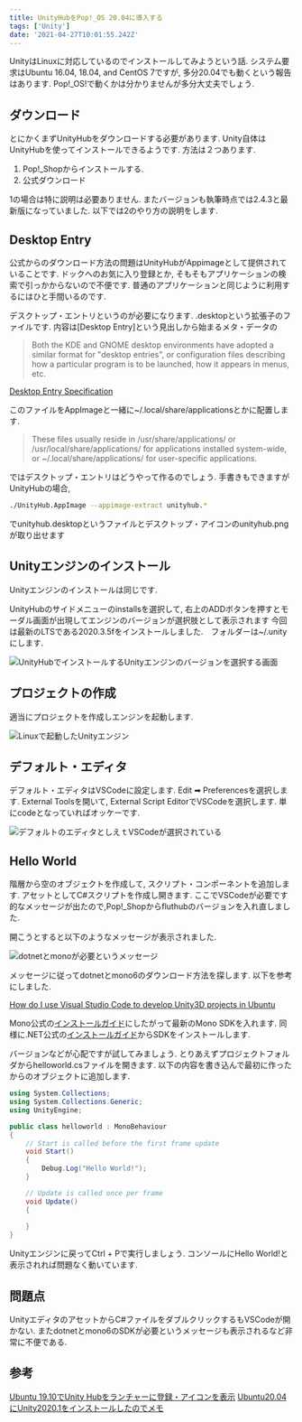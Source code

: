 ```yaml
---
title: UnityHubをPop!_OS 20.04に導入する
tags: ['Unity']
date: '2021-04-27T10:01:55.242Z'
---
```



UnityはLinuxに対応しているのでインストールしてみようという話.<!-- sep -->
システム要求はUbuntu 16.04, 18.04, and CentOS 7ですが, 多分20.04でも動くという報告はあります.
Pop!_OS!で動くかは分かりませんが多分大丈夫でしょう.

## ダウンロード

とにかくまずUnityHubをダウンロードする必要があります. Unity自体はUnityHubを使ってインストールできるようです. 
方法は２つあります.

1. Pop!_Shopからインストールする.
2. 公式ダウンロード

1の場合は特に説明は必要ありません. またバージョンも執筆時点では2.4.3と最新版になっていました.
以下では2のやり方の説明をします.

## Desktop Entry

公式からのダウンロード方法の問題はUnityHubがAppimageとして提供されていることです.
ドックへのお気に入り登録とか, そもそもアプリケーションの検索で引っかからないので不便です.
普通のアプリケーションと同じように利用するにはひと手間いるのです.


デスクトップ・エントリというのが必要になります. .desktopという拡張子のファイルです. 
内容は[Desktop Entry]という見出しから始まるメタ・データの

> Both the KDE and GNOME desktop environments have adopted a similar format for "desktop entries", or configuration files describing how a particular program is to be launched, how it appears in menus, etc. 

[Desktop Entry Specification](https://developer.gnome.org/desktop-entry-spec/#introduction)

このファイルをAppImageと一緒に~/.local/share/applicationsとかに配置します.

> These files usually reside in /usr/share/applications/ or /usr/local/share/applications/ for applications installed system-wide, or ~/.local/share/applications/ for user-specific applications. 

ではデスクトップ・エントリはどうやって作るのでしょう. 手書きもできますがUnityHubの場合,

```sh
./UnityHub.AppImage --appimage-extract unityhub.*
```

でunityhub.desktopというファイルとデスクトップ・アイコンのunityhub.pngが取り出せます

## Unityエンジンのインストール

Unityエンジンのインストールは同じです.

UnityHubのサイドメニューのinstallsを選択して, 右上のADDボタンを押すとモーダル画面が出現してエンジンのバージョンが選択肢として表示されます
今回は最新のLTSである2020.3.5fをインストールしました.　フォルダーは~/.unityにします.

![UnityHubでインストールするUnityエンジンのバージョンを選択する画面](/static/posts/2021/04/27/476052_001.png)


## プロジェクトの作成

適当にプロジェクトを作成しエンジンを起動します.

![Linuxで起動したUnityエンジン](/static/posts/2021/04/27/476052_002.png)

## デフォルト・エディタ

デフォルト・エディタはVSCodeに設定します. Edit ➡ Preferencesを選択します. External Toolsを開いて, External Script EditorでVSCodeを選択します.
単にcodeとなっていればオッケーです.

![デフォルトのエディタとしえｔVSCodeが選択されている](/static/posts/2021/04/27/476052_003.png)

## Hello World

階層から空のオブジェクトを作成して, スクリプト・コンポーネントを追加します. アセットとしてC#スクリプトを作成し開きます.
ここでVSCodeが必要です的なメッセージが出たので,Pop!_Shopからfluthubのバージョンを入れ直しました.

開こうとすると以下のようなメッセージが表示されました.

![dotnetとmonoが必要というメッセージ](/static/posts/2021/04/27/476052_004.png)

メッセージに従ってdotnetとmono6のダウンロード方法を探します. 以下を参考にしました.

[How do I use Visual Studio Code to develop Unity3D projects in Ubuntu](https://stackoverflow.com/questions/52807397/how-do-i-use-visual-studio-code-to-develop-unity3d-projects-in-ubuntu)

Mono公式の[インストールガイド](https://www.mono-project.com/download/stable/)にしたがって最新のMono SDKを入れます.
同様に.NET公式の[インストールガイド](https://docs.microsoft.com/en-us/dotnet/core/install/linux-ubuntu#2004-)からSDKをインストールします.

バージョンなどが心配ですが試してみましょう. とりあえずプロジェクトフォルダからhelloworld.csファイルを開きます.
以下の内容を書き込んで最初に作ったからのオブジェクトに追加します.

```csharp
using System.Collections;
using System.Collections.Generic;
using UnityEngine;

public class helloworld : MonoBehaviour
{
    // Start is called before the first frame update
    void Start()
    {
        Debug.Log("Hello World!");
    }

    // Update is called once per frame
    void Update()
    {
        
    }
}
```

Unityエンジンに戻ってCtrl + Pで実行しましょう. コンソールにHello World!と表示されれば問題なく動いています.

## 問題点

UnityエディタのアセットからC#ファイルをダブルクリックするもVSCodeが開かない. またdotnetとmono6のSDKが必要というメッセージも表示されるなど非常に不便である.

## 参考

[Ubuntu 19.10でUnity Hubをランチャーに登録・アイコンを表示](https://qiita.com/WhiteGrouse/items/06d02255a18e815512d5)
[Ubuntu20.04にUnity2020.1をインストールしたのでメモ](http://pineplanter.moo.jp/non-it-salaryman/2020/08/09/unity-ubuntu/)